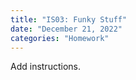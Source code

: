 ```yaml
---
title: "IS03: Funky Stuff"
date: "December 21, 2022"
categories: "Homework"
---
```


Add instructions. 